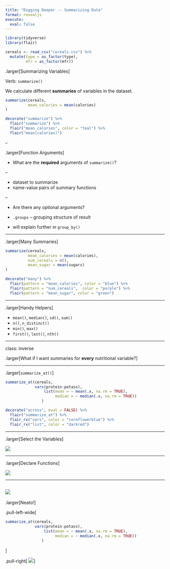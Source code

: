 ```yaml
---
title: "Digging Deeper -- Summarizing Data"
format: revealjs
execute: 
  eval: false
---
```


```r
library(tidyverse)
library(flair)

cereals <- read_csv("cereals.csv") %>% 
  mutate(type = as_factor(type), 
         mfr = as_factor(mfr))
```

.larger\[Summarizing Variables\]

Verb: `summarize()`

We calculate different **summaries** of variables in the dataset.

```r
summarize(cereals, 
          mean_calories = mean(calories)
)
```

```r
decorate("summarize") %>% 
  flair("summarize") %>% 
  flair("mean_calories", color = "teal") %>%
  flair("mean(calories)")
```

--

.larger\[Function Arguments\]

-   What are the **required** arguments of `summarize()`?

--

-   dataset to summarize
-   name-value pairs of summary functions

--

-   Are there any optional arguments?

-   `.groups` -- grouping structure of result

-   will explain further in `group_by()`

------------------------------------------------------------------------

.larger\[Many Summaries\]

```r
summarize(cereals, 
          mean_calories = mean(calories), 
          num_cereals = n(), 
          mean_sugar = mean(sugars)
)
```

```r
decorate("many") %>% 
  flair(pattern = "mean_calories", color = "blue") %>% 
  flair(pattern = "num_cereals",  color = "purple") %>% 
  flair(pattern = "mean_sugar", color = "green")
```

------------------------------------------------------------------------

.larger\[Handy Helpers\]

-   `mean()`, `median()`, `sd()`, `sum()`
-   `n()`, `n_distinct()`
-   `min()`, `max()`
-   `first()`, `last()`, `nth()`

------------------------------------------------------------------------

class: inverse

.larger\[What if I want summaries for **every** nutritional variable?\]

------------------------------------------------------------------------

.larger\[`summarize_at()`\]

```r
summarize_at(cereals,
             vars(protein:potass), 
                 list(mean = ~ mean(.x, na.rm = TRUE),
                      median = ~ median(.x, na.rm = TRUE))
                )
```

```r
decorate("across", eval = FALSE) %>% 
  flair("summarize_at") %>%
  flair_rx("vars", color = "cornflowerblue") %>%
  flair_rx("list", color = "darkred")
```

------------------------------------------------------------------------

.larger\[Select the Variables\]

![](images/summarize_at1.jpg)

------------------------------------------------------------------------

.larger\[Declare Functions\]

![](images/summarize_at2.jpg)

------------------------------------------------------------------------

## ![](images/summarize_at3.jpg)

.larger\[Neato!\]

.pull-left-wide\[

```r
summarize_at(cereals,
             vars(protein:potass), 
                 list(mean = ~ mean(.x, na.rm = TRUE),
                      median = ~ median(.x, na.rm = TRUE))
                )
```

\]

.pull-right\[ ![](images/ellen_justin.jpg)\]

